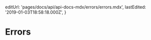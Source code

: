 
  editUrl: 'pages/docs/api/api-docs-mdx/errors/errors.mdx',
  lastEdited: '2019-01-03T18:58:18.000Z',
}

# Errors

<Generic />
<DeploymentErrors />
<DomainErrors />
<DnsErrors />
<Oauth2Errors />
